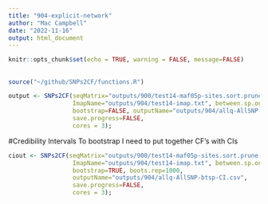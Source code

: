 ```yaml
---
title: "904-explicit-network"
author: "Mac Campbell"
date: "2022-11-16"
output: html_document
---
```


```r
knitr::opts_chunk$set(echo = TRUE, warning = FALSE, message=FALSE)
```

## 

```r
source("~/github/SNPs2CF/functions.R")
```

```r
output <- SNPs2CF(seqMatrix="outputs/900/test14-maf05p-sites.sort.prune.reheadered.min4.phy",
                  ImapName="outputs/904/test14-imap.txt", between.sp.only = TRUE, max.SNPs = NULL,
                  bootstrap=FALSE, outputName="outputs/904/allq-AllSNP-btsp.csv",
                  save.progress=FALSE,
                  cores = 3);
```

#Credibility Intervals
To bootstrap I need to put together CF's with CIs

```r
ciout <- SNPs2CF(seqMatrix="outputs/900/test14-maf05p-sites.sort.prune.reheadered.min4.phy",
                  ImapName="outputs/904/test14-imap.txt", between.sp.only = TRUE, max.SNPs = NULL,
                  bootstrap=TRUE, boots.rep=1000,
                  outputName="outputs/904/allq-AllSNP-btsp-CI.csv",
                  save.progress=FALSE,
                  cores = 3);
```